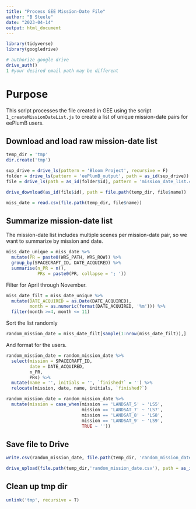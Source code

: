 ```yaml
---
title: "Process GEE Mission-Date File"
author: "B Steele"
date: "2023-04-14"
output: html_document
---
```


```r
library(tidyverse)
library(googledrive)

# authorize google drive
drive_auth()
1 #your desired email path may be different
```

# Purpose

This script processes the file created in GEE using the script
`1_createMissionDateList.js` to create a list of unique mission-date pairs for
eePlumB users.

## Download and load raw mission-date list

```r
temp_dir = 'tmp'
dir.create('tmp')

sup_drive = drive_ls(pattern = 'Bloom Project', recursive = F)
folder = drive_ls(pattern = 'eePlumB_output', path = as_id(sup_drive))
file = drive_ls(path = as_id(folder$id), pattern = 'mission_date_list.csv', recursive = T)

drive_download(as_id(file$id), path = file.path(temp_dir, file$name))

miss_date = read.csv(file.path(temp_dir, file$name))
```

## Summarize mission-date list

The mission-date list includes multiple scenes per mission-date pair, so we want
to summarize by mission and date.

```r
miss_date_unique = miss_date %>% 
  mutate(PR = paste0(WRS_PATH, WRS_ROW)) %>% 
  group_by(SPACECRAFT_ID, DATE_ACQUIRED) %>% 
  summarise(n_PR = n(),
            PRs = paste0(PR, collapse = '; '))
```

Filter for April through November.

```r
miss_date_filt = miss_date_unique %>% 
  mutate(DATE_ACQUIRED = as.Date(DATE_ACQUIRED),
         month = as.numeric(format(DATE_ACQUIRED, '%m'))) %>% 
  filter(month >=4, month <= 11)
```

Sort the list randomly

```r
random_mission_date = miss_date_filt[sample(1:nrow(miss_date_filt)),]
```

And format for the users.

```r
random_mission_date = random_mission_date %>% 
  select(mission = SPACECRAFT_ID,
         date = DATE_ACQUIRED,
         n_PR,
         PRs) %>% 
  mutate(name = '', initials = '', `finished?` = '') %>% 
  relocate(mission, date, name, initials, `finished?`)

random_mission_date = random_mission_date %>% 
  mutate(mission = case_when(mission == 'LANDSAT_5' ~ 'LS5',
                             mission == 'LANDSAT_7' ~ 'LS7',
                             mission == 'LANDSAT_8' ~ 'LS8',
                             mission == 'LANDSAT_9' ~ 'LS9',
                             TRUE ~ ''))
```

## Save file to Drive

```r
write.csv(random_mission_date, file.path(temp_dir, 'random_mission_date.csv'), row.names = F)

drive_upload(file.path(temp_dir,'random_mission_date.csv'), path = as_id(folder$id), name = 'eePlumB Mission-Date List', type = 'spreadsheet', overwrite = F)
```

## Clean up tmp dir

```r
unlink('tmp', recursive = T)
```
